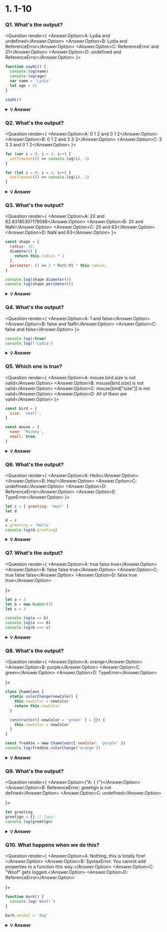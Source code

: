 
# 1. 1-10

### Q1. What's the output?

<Question render={
<Answer answer="D">
<Answer.Option>A: Lydia and undefined</Answer.Option>
<Answer.Option>B: Lydia and ReferenceError</Answer.Option>
<Answer.Option>C: ReferenceError and 21</Answer.Option>
<Answer.Option>D: undefined and ReferenceError</Answer.Option>
</Answer>
}>

```javascript
function sayHi() {
  console.log(name)
  console.log(age)
  var name = 'Lydia'
  let age = 21
}

sayHi()
```

</Question>

<details>
  <summary>
    <b>💡 Answer</b>
    </summary>

**_Answer: D_**

Within the function, we first declare the `name` variable with the `var` keyword. This means that the variable gets hoisted (memory space is set up during the creation phase) with the default value of `undefined`, until we actually get to the line where we define the variable. We haven't defined the variable yet on the line where we try to log the `name` variable, so it still holds the value of `undefined`.

Variables with the `let` keyword (and `const`) are hoisted, but unlike `var`, don't get <i>initialized</i>. They are not accessible before the line we declare (initialize) them. This is called the "temporal dead zone". When we try to access the variables before they are declared, JavaScript throws a `ReferenceError`.

</details>

### Q2. What's the output?

<Question render={
  <Answer answer="C">
  <Answer.Option>A: 0 1 2 and 0 1 2</Answer.Option>
  <Answer.Option>B: 0 1 2 and 3 3 3</Answer.Option>
  <Answer.Option>C: 3 3 3 and 0 1 2</Answer.Option>
</Answer>
}>

```javascript
for (var i = 0; i < 3; i++) {
  setTimeout(() => console.log(i), 1)
}

for (let i = 0; i < 3; i++) {
  setTimeout(() => console.log(i), 1)
}
```

</Question>

<details>
  <summary>
    <b>💡 Answer</b>
  </summary>

**_Answer: C_**

Because of the event queue in JavaScript, the `setTimeout` callback function is called _after_ the loop has been executed. Since the variable `i` in the first loop was declared using the `var` keyword, this value was global. During the loop, we incremented the value of `i` by `1` each time, using the unary operator `++`. By the time the `setTimeout` callback function was invoked, `i` was equal to `3` in the first example.

In the second loop, the variable `i` was declared using the `let` keyword: variables declared with the `let` (and `const`) keyword are block-scoped (a block is anything between `{ }`). During each iteration, `i` will have a new value, and each value is scoped inside the loop.

</details>

### Q3. What's the output?

<Question render={
  <Answer answer="B">
  <Answer.Option>A: 20 and 62.83185307179586</Answer.Option>
  <Answer.Option>B: 20 and NaN</Answer.Option>
  <Answer.Option>C: 20 and 63</Answer.Option>
  <Answer.Option>D: NaN and 63</Answer.Option>
</Answer>
}>

```javascript
const shape = {
  radius: 10,
  diameter() {
    return this.radius * 2
  },
  perimeter: () => 2 * Math.PI * this.radius,
}

console.log(shape.diameter())
console.log(shape.perimeter())
```

</Question>

<details>
  <summary>
    <b>💡 Answer</b>
  </summary>

**_Answer: B_**

Note that the value of `diameter` is a regular function, whereas the value of `perimeter` is an arrow function.

With arrow functions, the `this` keyword refers to its current surrounding scope, unlike regular functions! This means that when we call `perimeter`, it doesn't refer to the shape object, but to its surrounding scope (window for example).

There is no value `radius` on that object, which returns `NaN`.

</details>

### Q4. What's the output?

<Question render={
  <Answer answer="A">
  <Answer.Option>A: 1 and false</Answer.Option>
  <Answer.Option>B: false and NaN</Answer.Option>
  <Answer.Option>C: false and false</Answer.Option>
</Answer>
}>

```javascript
console.log(+true)
console.log(!'Lydia')
```

</Question>

<details>
    <summary>
    <b>💡 Answer</b>
  </summary>

**_Answer: A_**

The unary plus tries to convert an operand to a number. `true` is `1`, and `false` is `0`.

The string `'Lydia'` is a truthy value. What we're actually asking, is "is this truthy value falsy?". This returns `false`.

</details>

### Q5. Which one is true?

<Question render={
  <Answer answer="A">
  <Answer.Option>A: mouse.bird.size is not valid</Answer.Option>
  <Answer.Option>B: mouse[bird.size] is not valid</Answer.Option>
  <Answer.Option>C: mouse[bird["size"]] is not valid</Answer.Option>
  <Answer.Option>D: All of them are valid</Answer.Option>
</Answer>
}>

```javascript
const bird = {
  size: 'small',
}

const mouse = {
  name: 'Mickey',
  small: true,
}
```

</Question>

<details>
  <summary>
    <b>💡 Answer</b>
  </summary>

**_Answer: A_**

In JavaScript, all object keys are strings (unless it's a Symbol). Even though we might not _type_ them as strings, they are always converted into strings under the hood.

JavaScript interprets (or unboxes) statements. When we use bracket notation, it sees the first opening bracket `[` and keeps going until it finds the closing bracket `]`. Only then, it will evaluate the statement.

`mouse[bird.size]`: First it evaluates `bird.size`, which is `"small"`. `mouse["small"]` returns `true`

However, with dot notation, this doesn't happen. `mouse` does not have a key called `bird`, which means that `mouse.bird` is `undefined`. Then, we ask for the `size` using dot notation: `mouse.bird.size`. Since `mouse.bird` is `undefined`, we're actually asking `undefined.size`. This isn't valid, and will throw an error similar to `Cannot read property "size" of undefined`.

</details>

### Q6. What's the output?

<Question render={
  <Answer answer="A">
  <Answer.Option>A: Hello</Answer.Option>
  <Answer.Option>B: Hey!</Answer.Option>
  <Answer.Option>C: undefined</Answer.Option>
  <Answer.Option>D: ReferenceError</Answer.Option>
  <Answer.Option>E: TypeError</Answer.Option>
</Answer>
}>

```javascript
let c = { greeting: 'Hey!' }
let d

d = c
c.greeting = 'Hello'
console.log(d.greeting)
```

</Question>

<details>
  <summary>
    <b>💡 Answer</b>
  </summary>

**_Answer: A_**

In JavaScript, all objects interact by _reference_ when setting them equal to each other.

First, variable `c` holds a value to an object. Later, we assign `d` with the same reference that `c` has to the object.

<img src="https://i.imgur.com/ko5k0fs.png" width="200" />

When you change one object, you change all of them.

</details>

### Q7. What's the output?

<Question render={
  <Answer answer="C">
  <Answer.Option>A: true false true</Answer.Option>
  <Answer.Option>B: false false true</Answer.Option>
  <Answer.Option>C: true false false</Answer.Option>
  <Answer.Option>D: false true true</Answer.Option>

</Answer>
}>

```javascript
let a = 3
let b = new Number(3)
let c = 3

console.log(a == b)
console.log(a === b)
console.log(b === c)
```

</Question>

<details>
  <summary>
    <b>💡 Answer</b>
  </summary>

**_Answer: C_**

`new Number()` is a built-in function constructor. Although it looks like a number, it's not really a number: it has a bunch of extra features and is an object.

When we use the `==` operator, it only checks whether it has the same _value_. They both have the value of `3`, so it returns `true`.

However, when we use the `===` operator, both value _and_ type should be the same. It's not: `new Number()` is not a number, it's an **object**. Both return `false.`

</details>

### Q8. What's the output?

<Question render={
  <Answer answer="D">
  <Answer.Option>A: orange</Answer.Option>
  <Answer.Option>B: purple</Answer.Option>
  <Answer.Option>C: green</Answer.Option>
  <Answer.Option>D: TypeError</Answer.Option>

</Answer>
}>

```javascript
class Chameleon {
  static colorChange(newColor) {
    this.newColor = newColor
    return this.newColor
  }

  constructor({ newColor = 'green' } = {}) {
    this.newColor = newColor
  }
}

const freddie = new Chameleon({ newColor: 'purple' })
console.log(freddie.colorChange('orange'))
```

</Question>

<details>
   <summary>
    <b>💡 Answer</b>
  </summary>

**_Answer: D_**

The `colorChange` function is static. Static methods are designed to live only on the constructor in which they are created, and cannot be passed down to any children or called upon class instances. Since `freddie` is an instance of class Chameleon, the function cannot be called upon it. A `TypeError` is thrown.

</details>

### Q9. What's the output?

<Question render={
  <Answer answer="A">
  <Answer.Option>{"A: { }"}</Answer.Option>
  <Answer.Option>B: ReferenceError: greetign is not defined</Answer.Option>
  <Answer.Option>C: undefined</Answer.Option>

</Answer>
}>

```javascript
let greeting
greetign = {} // Typo!
console.log(greetign)
```

</Question>

<details>
  <summary>
    <b>💡 Answer</b>
  </summary>

**_Answer: A_**

It logs the object, because we just created an empty object on the global object! When we mistyped `greeting` as `greetign`, the JS interpreter actually saw this as `global.greetign = {}` (or `window.greetign = {}` in a browser).

In order to avoid this, we can use `"use strict"`. This makes sure that you have declared a variable before setting it equal to anything.

</details>

### Q10. What happens when we do this?

<Question render={
  <Answer answer="A">
  <Answer.Option>A: Nothing, this is totally fine!</Answer.Option>
  <Answer.Option>B: SyntaxError. You cannot add properties to a function this way.</Answer.Option>
  <Answer.Option>C: "Woof" gets logged.</Answer.Option>
  <Answer.Option>D: ReferenceError</Answer.Option>

</Answer>
}>

```javascript
function bark() {
  console.log('Woof!')
}

bark.animal = 'dog'
```

</Question>

<details>
  <summary>
    <b>💡 Answer</b>
  </summary>

**_Answer: A_**

This is possible in JavaScript, because functions are objects! (Everything besides primitive types are objects)

A function is a special type of object. The code you write yourself isn't the actual function. The function is an object with properties. This property is invocable.

</details>
